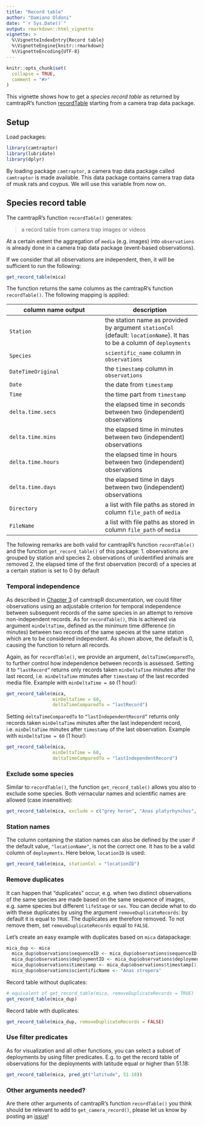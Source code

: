 ```yaml
---
title: "Record table"
author: "Damiano Oldoni"
date: "`r Sys.Date()`"
output: rmarkdown::html_vignette
vignette: >
  %\VignetteIndexEntry{Record table}
  %\VignetteEngine{knitr::rmarkdown}
  %\VignetteEncoding{UTF-8}
---
```


```r
knitr::opts_chunk$set(
  collapse = TRUE,
  comment = "#>"
)
```

This vignette shows how to get a _species record table_ as returned by camtrapR's function [recordTable](https://jniedballa.github.io/camtrapR/reference/recordTable.html) starting from a camera trap data package.

## Setup

Load packages:

```r
library(camtraptor)
library(lubridate)
library(dplyr)
```

By loading package `camtraptor`, a camera trap data package called `camtraptor` is made available. This data package contains camera trap data of musk rats and coypus. We will use this variable from now on.

## Species record table

The camtrapR's function `recordTable()` generates:

> a record table from camera trap images or videos

At a certain extent the aggregation of `media` (e.g. images) into `observations` is already done in a camera trap data package (event-based observations).

If we consider that all observations are independent, then, it will be sufficient to run the following:

```r
get_record_table(mica)
```

The function returns the same columns as the camtrapR's function `recordTable()`. The following mapping is applied:

column name output | description
--- | ---
`Station` | the station name as provided by argument `stationCol` (default: `locationName`). It has to be a column of `deployments`
`Species` |  `scientific_name` column in `observations`
`DateTimeOriginal` | the `timestamp` column in `observations`
`Date` | the date from `timestamp`
`Time` | the time part from `timestamp`
`delta.time.secs` | the elapsed time in seconds between two (independent) observations
`delta.time.mins` | the elapsed time in minutes between two (independent) observations
`delta.time.hours` | the elapsed time in hours between two (independent) observations
`delta.time.days` | the elapsed time in days between two (independent) observations
`Directory` | a list with file paths as stored in column `file_path` of `media`
`FileName` | a list with file paths as stored in column `file_path` of `media`

The following remarks are both valid for camtrapR's function  `recordTable()` and the function  `get_record_table()` of this package:
1. observations are grouped by station and species
2. observations of unidentified animals are removed
2. the elapsed time of the first observation (record) of a species at a certain station is set to 0 by default

### Temporal independence

As described in [Chapter 3](https://jniedballa.github.io/camtrapR/articles/camtrapr3.html) of camtrapR documentation, we could filter observations using an adjustable criterion for temporal independence between subsequent records of the same species in an attempt to remove non-independent records. As for `recordTable()`, this is achieved via argument `minDeltaTime`, defined as the minimum time difference (in minutes) between two records of the same species at the same station which are to be considered independent. As shown above, the default is 0, causing the function to return all records.

Again, as for `recordTable()`, we provide an argument, `deltaTimeComparedTo`, to further control how independence between records is assessed. Setting it to `“lastRecord”` returns only records taken `minDeltaTime` minutes after the last record, i.e. `minDeltaTime` minutes after `timestamp` of the last recorded media file. Example with  `minDeltaTime = 60` (1 hour):

```r
get_record_table(mica, 
                 minDeltaTime = 60, 
                 deltaTimeComparedTo = "lastRecord")
```

Setting `deltaTimeComparedTo` to `“lastIndependentRecord”` returns only records taken `minDeltaTime` minutes after the last independent record, i.e. `minDeltaTime` minutes after `timestamp` of the last observation. Example with  `minDeltaTime = 60` (1 hour):

```r
get_record_table(mica, 
                 minDeltaTime = 60, 
                 deltaTimeComparedTo = "lastIndependentRecord")
```

### Exclude some species

Similar to `recordTable()`, the function `get_record_table()` allows you also to
exclude some species. Both vernacular names and scientific names are allowed (case insensitive):

```r
get_record_table(mica, exclude = c("grey heron", "Anas platyrhynchos", "mens"))
```

### Station names

The column containing the station names can also be defined by the user if the default value, `"locationName"`, is not the correct one. It has to be a valid column of  `deployments`. Here below, `locationID` is used:

```r
get_record_table(mica, stationCol = "locationID")
```

### Remove duplicates

It can happen that "duplicates" occur, e.g. when two distinct observations of the same species are made based on the same sequence of images, e.g. same species but different `lifeStage` or `sex`. You can decide what to do with these duplicates by using the argument `removeDuplicateRecords`: by default it is equal to `TRUE`. The duplicates are therefore removed.  To not remove them, set `removeDuplicateRecords` equal to `FALSE`.

Let's create an easy example with duplicates based on `mica` datapackage:

```r
mica_dup <- mica
  mica_dup$observations$sequenceID <- mica_dup$observations$sequenceID[1]
  mica_dup$observations$deploymentID <- mica_dup$observations$deploymentID[1]
  mica_dup$observations$timestamp <- mica_dup$observations$timestamp[1]
  mica_dup$observations$scientificName <- "Anas strepera"
```

Record table without duplicates:

```r
# equivalent of get_record_table(mica, removeDuplicateRecords = TRUE)
get_record_table(mica_dup)
```

Record table with duplicates:

```r
get_record_table(mica_dup, removeDuplicateRecords = FALSE)
```

### Use filter predicates

As for visualization and all other functions, you can select a subset of deployments by using filter predicates. E.g. to get the record table of observations for the deployments with latitude equal or higher than 51.18:

```r
get_record_table(mica, pred_gt("latitude", 51.18))
```

### Other arguments needed?

Are there other arguments of camtrapR's function `recordTable()` you think should be relevant to add to `get_camera_record()`, please let us know by posting an [issue](https://github.com/inbo/camtraptor/issues)!
